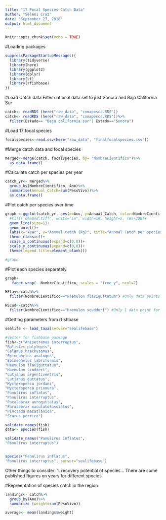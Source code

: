 ```yaml
---
title: "17 Focal Species Catch Data"
author: "Seleni Cruz"
date: "September 27, 2018"
output: html_document
---
```


```r
knitr::opts_chunk$set(echo = TRUE)
```

#Loading packages
```r
suppressPackageStartupMessages({
  library(tidyverse)
  library(here)
  library(ggplot2)
  library(dplyr)
  library(sf)
  library(rfishbase)
})
```

#Load Catch data 
Filter national data set to just Sonora and Baja California Sur
```r
catch<- readRDS (here("raw_data", "conapesca.RDS"))
catch<- readRDS (here("raw_data", "conapesca.RDS"))%>%
  filter(Estado== "Baja california sur"| Estado=="Sonora")

```

#Load 17 focal species

```r
focalspecies<-read.csv(here("raw_data", "finalfocalspecies.csv"))

```

#Merge catch data and focal species 

```r
merged<-merge(catch, focalspecies, by= "NombreCientifico")%>%
  as.data.frame()
```

#Calculate catch per species per year 

```r
catch_yr<- merged%>%
  group_by(NombreCientifico, Ano)%>%
  summarise(Annual_Catch=sum(PesoVivo))%>%
  as.data.frame()
```

#Plot catch per species over time 

```r
graph <-ggplot(catch_yr, aes(x=Ano, y=Annual_Catch, color=NombreCientifico))+
  #tiff('demand.tiff', units="in", width=10, height=5, res=300)+
  geom_line(size=1)+
  geom_point()+
  labs(x="Year", y="Annual catch (kg)", title="Annual Catch per species ", subtitle= "2000-2015")+
  theme_classic()+
  scale_x_continuous(expand=c(0,0))+
  scale_y_continuous(expand=c(0,0))+
  theme(legend.title=element_blank())

#graph

```

#Plot each species separately 

```r
graph+
   facet_wrap(~ NombreCientifico, scales = "free_y", ncol=2)

```

```r
HFlav<-catch%>%
  filter(NombreCientifico=="Haemulon flaviguttatum") #Only data points for July/September 2006

HScud<-catch%>%
  filter(NombreCientifico=="Haemulon scudderi") #Only 1 data point for Auust 2002
```

#Getting parameters from rfishbase

```r
sealife <- load_taxa(server="sealifebase")

#Vector for fishbase package 
fish<-c("Anisotremus interruptus",
"Balistes polylepis",
"Calamus brachysomus",
"Epinephelus analogus",
"Epinephelus labriformis",
"Haemulon flaviguttatum",
"Haemulon scudderi",
"Lutjanus argentiventris",
"Lutjanus guttatus",
"Mycteroperca jordani",
"Mycteroperca prionura",
"Panulirus inflatus",
"Panulirus interruptus",
"Paralabrax auroguttatus",
"Paralabrax maculatofasciatus",
"Pinctada mazatlanica",
"Scarus perrico")

validate_names(fish)
data<- species(fish)

validate_names("Panulirus inflatus",
"Panulirus interruptus")


species("Panulirus inflatus",
"Panulirus interruptus", server="sealifebase")
```


Other things to consider:
1. recovery potential of species... There are some published figures on years for different species 

#Repreentation of species catch in the region 

```r
landings<- catch%>%
  group_by(Ano)%>%
  summarize (weight=sum(PesoVivo))

average<- mean(landings$weight)

```


